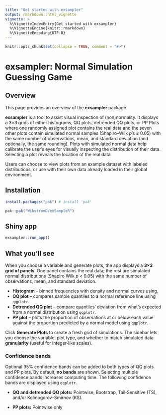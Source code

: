 ```yaml
---
title: "Get started with exsampler"
output: rmarkdown::html_vignette
vignette: >
  %\VignetteIndexEntry{Get started with exsampler}
  %\VignetteEngine{knitr::rmarkdown}
  %\VignetteEncoding{UTF-8}
---
```


```r
knitr::opts_chunk$set(collapse = TRUE, comment = "#>")
```

# exsampler: Normal Simulation Guessing Game


## Overview

This page provides an overview of the **exsampler** package.

**exsampler** is a tool to assist visual inspection of (non)normality. It displays a 3×3 grids of either histograms, QQ plots, detrended QQ plots, or PP Plots where one randomly assigned plot contains the real data and the seven other plots contain simulated normal samples (Shapiro–Wilk *p*'s ≤ 0.05) with the same number of observations*,* mean, and standard deviation (and optionally, the same rounding). Plots with simulated normal data help calibrate the user's eyes for visually inspecting the distribution of their data. Selecting a plot reveals the location of the real data.

Users can choose to view plots from an example dataset with labeled distributions, or use with their own data already loaded in their global environment.

## Installation


``` r
install.packages("pak") # install 'pak'

pak::pak("WikstromD/exSampleR")

```

## Shiny app

```r
exsampler::run_app()
```

## What you’ll see

When you choose a variable and generate plots, the app displays a **3×3** **grid of panels**. One panel contains the real data; the rest are simulated normal distributions (Shapiro Wilk *p* \< 0.05) with the same number of observations, mean, and standard deviation.

-   **Histogram** – binned frequencies with density and normal curves using.
-   **QQ plot** – compares sample quantiles to a normal reference line using `qqplotr`.
-   **Detrended QQ plot** – compare quantiles' deviation from what's expected from a normal distribution using `qqplotr`.
-   **PP plot** – plots the proportion of observations at or below each value against the proportion predicted by a normal model using `qqplotr`.

Click **Generate Plots** to create a fresh grid of simulations. The sidebar lets you choose the variable, plot type, and whether to match simulated data **granularity** (useful for integer‑like scales).

### Confidence bands

Optional 95% confidence bands can be added to both types of QQ plots and PP plots. By default, **no bands** are shown. Selecting multiple confidence bands increases computing time. The following confidence bands are displayed using `qqplotr.`

-   **QQ and detrended QQ plots:** Pointwise, Bootstrap, Tail‑Sensitive (TS), and/or Kolmogorov–Smirnov (KS).

-   **PP plots:** Pointwise only
